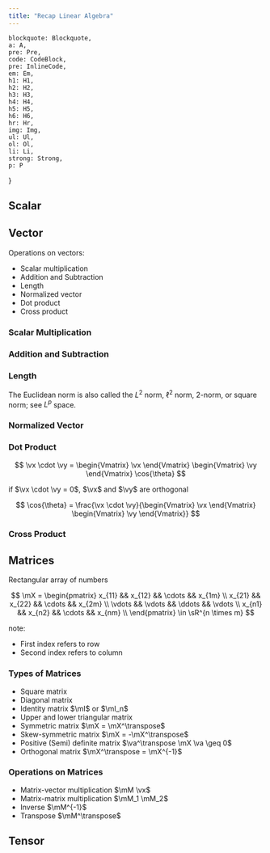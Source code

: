 ```yaml
---
title: "Recap Linear Algebra"
---
```



    blockquote: Blockquote,
    a: A,
    pre: Pre,
    code: CodeBlock,
    pre: InlineCode,
    em: Em,
    h1: H1,
    h2: H2,
    h3: H3,
    h4: H4,
    h5: H5,
    h6: H6,
    hr: Hr,
    img: Img,
    ul: Ul,
    ol: Ol,
    li: Li,
    strong: Strong,
    p: P
}

## Scalar

<Definition
    definition="A scalar is a one-component quantity that is invariant under rotations of the coordinate system."
    source="Scalar - Mathworld Wolfram"
    link="https://mathworld.wolfram.com/Scalar.html"
/>

<Equation
    formula="a"
    description="Scalar representation."
/>

## Vector

<Definition 
    definition="In mathematics, physics, and engineering, a Euclidean vector or simply a vector (sometimes called a geometric vector or spatial vector) is a geometric object that has magnitude (or length) and direction."
    source="Euclidean vector  - Wikipedia"
    link="https://en.wikipedia.org/wiki/Euclidean_vector"
/>

<Equation
    formula="\vx = \begin{bmatrix} x_1 \\ x_2 \\ \vdots \\ x_n \end{bmatrix}"
    description="Vector representation."
/>

Operations on vectors:
- Scalar multiplication
- Addition and Subtraction
- Length
- Normalized vector
- Dot product
- Cross product

### Scalar Multiplication

<Equation
    formula="a \cdot \vv"
    description="Scalar **bold** multiplication. The scalar $a$ multiply the vector $\vv$"
/>

<ScalarMult
    description="original vector"
/>

### Addition and Subtraction

<Equation
    formula="\vc + \vd"
    description="Addition and Subtraction of vectors."
/>

<AddVector
    description="Interaction between vectors addition"
/>

### Length

<Equation
    formula="\Vert \vx \Vert_2 = \sqrt{x_1^2 + x_2^2 + \cdots + x_n^2}"
    description="On the n-dimensional Euclidean space $\sR^n$ the intuitive notion of length of the vector $\vx = (x_1, x_2, \cdots , x_n)$ is captured by this formula"
/>

The Euclidean norm is also called the $L^{2}$ norm, $\ell^{2}$ norm, 2-norm, or square norm; see $L^{p}$ space.

<VectorLength
    description="Representation of Euclidean norm"
/>

### Normalized Vector

<Equation
    formula="\uvx = \frac{\vx}{\Vert \vx \Vert_2}"
    description="The term *normalized vector* is sometimes used as a synonym for *unit vector*."
/>

<UnitVector
    description="Unit vector representation"
/>

### Dot Product

<Equation
    formula="\va \cdot \vb = \sum_{i=1}^{n} a_{i} b_{i}"
    description="Coordinate definition of the dot product."
/>

<Equation
    formula="\va \cdot \vb = \Vert \va \Vert \cdot \Vert \vb \Vert cos\theta"
    description="Geometric definition of the dot product. Where $\Vert \va \Vert$ and $\Vert \vb \Vert$ are the euclidean norm and $\theta$ is the angle between the vectors"
/>

$$
\vx \cdot \vy = \begin{Vmatrix} \vx \end{Vmatrix} \begin{Vmatrix} \vy \end{Vmatrix} \cos{\theta}
$$

if $\vx \cdot \vy = 0$, $\vx$ and $\vy$ are orthogonal

$$
\cos{\theta} = \frac{\vx \cdot \vy}{\begin{Vmatrix} \vx \end{Vmatrix} \begin{Vmatrix} \vy \end{Vmatrix}}
$$

<DotProduct/>

### Cross Product

<Equation
    formula="\va \times \vb = \Vert \va \Vert \Vert \vb \Vert sin(\theta) \uvn"
    description="where: - $\theta$ is the angle between $\va$ and $\vb$ in the plane containing them $\Vert \va \Vert$ and $\Vert \vb \Vert$ are the magnitudes of vectors $\va$ and $\vb$ and $\uvn$ is a unit vector perpendicular to the plane containing $\va$ and $\vb$, with direction such that the ordered set ($\va$, $\vb$, $\uvn$) is positively-oriented."
/>

## Matrices

Rectangular array of numbers

$$
\mX = \begin{pmatrix}
x_{11} && x_{12} && \cdots && x_{1m} \\
x_{21} && x_{22} && \cdots && x_{2m} \\
\vdots && \vdots && \ddots && \vdots \\
x_{n1} && x_{n2} && \cdots && x_{nm} \\
\end{pmatrix} \in \sR^{n \times m}
$$

note:
- First index refers to row
- Second index refers to column

### Types of Matrices

- Square matrix
- Diagonal matrix
- Identity matrix $\mI$ or $\mI_n$
- Upper and lower triangular matrix
- Symmetric matrix $\mX = \mX^\transpose$
- Skew-symmetric matrix $\mX = -\mX^\transpose$
- Positive (Semi) definite matrix $\va^\transpose \mX \va \geq 0$
- Orthogonal matrix $\mX^\transpose = \mX^{-1}$

### Operations on Matrices

- Matrix-vector multiplication $\mM \vx$
- Matrix-matrix multiplication $\mM_1 \mM_2$
- Inverse $\mM^{-1}$
- Transpose $\mM^\transpose$

## Tensor


